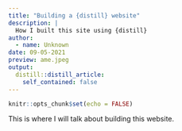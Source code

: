 ```yaml
---
title: "Building a {distill} website"
description: |
  How I built this site using {distill}
author:
  - name: Unknown
date: 09-05-2021
preview: ame.jpeg
output:
  distill::distill_article:
    self_contained: false
---
```



```r
knitr::opts_chunk$set(echo = FALSE)
```

This is where I will talk about building this website.


